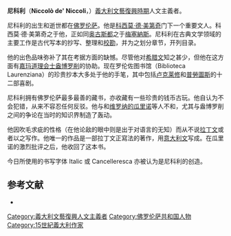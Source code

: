 '''尼科利'''（'''Niccolò de' Niccoli'''，{{bd|1364年||1437年|catIdx=}}）[[義大利文藝復興時期|義大利文藝復興時期]]人文主義者。

尼科利的出生和逝世都在[[佛罗伦萨|佛罗伦萨]]。他是[[科西莫·德·美第奇|科西莫·德·美第奇]]门下一个重要文人。科西莫·德·美第奇之于他，正如同[[奥古斯都|奥古斯都]]之于[[梅塞納斯|梅塞納斯]]。尼科利在古典文学领域的主要工作是古代写本的抄写、整理和[[校勘|校勘]]，并为之划分章节，开列目录。

他的出色品味弥补了其在考据方面的缺憾。尽管他对[[希腊文|希腊文]]知之甚少，但他在这方面有[[嘉玛道理会士盎博罗削|嘉玛道理会士盎博罗削]]的协助。现在罗伦佐图书馆（Biblioteca Laurenziana）的珍贵抄本大多处于他的手笔，其中包括[[卢克莱修|卢克莱修]]和[[普勞圖斯|普勞圖斯]]的十二部喜剧。

尼科利拥有佛罗伦萨最多最善的藏书，亦收藏有一些珍贵的钱币古玩。他自认为不会犯错，从来不容忍任何反驳。他与{{le|菲莱尔福|Francesco Filelfo}}和[[维罗纳的瓜里诺|维罗纳的瓜里诺]]等人不和，尤其与盎博罗削之间的争论在当时的知识界制造了轰动。

他因吹毛求疵的性格（在他论敌的眼中则是出于对语言的无知）而从不说[[拉丁文|拉丁文]]或者以之写作。他唯一的作品是一部拉丁文正寫法的著作，用[[意大利文|意大利文]]写成。在瓜里诺的激烈批评之后，他收回了这本书。

今日所使用的书写字体 Italic 或 Cancelleresca 亦被认为是尼科利的创造。

==参考文献==
<div class="references-small">
*{{1911}}
</div>
{{Authority control}}
[[Category:義大利文藝復興人文主義者|Category:義大利文藝復興人文主義者]]
[[Category:佛罗伦萨共和国人物|Category:佛罗伦萨共和国人物]]
[[Category:15世紀義大利作家|Category:15世紀義大利作家]]